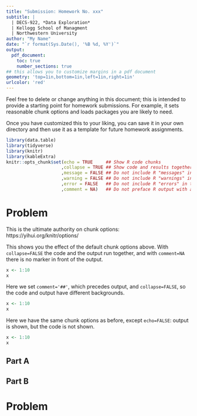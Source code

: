 ```yaml
---
title: "Submission: Homework No. xxx"
subtitle: |
  | DECS-922, *Data Exploration*
  | Kellogg School of Managment
  | Northwestern University
author: "My Name"
date: "`r format(Sys.Date(), '%B %d, %Y')`"
output:
  pdf_document:
    toc: true
    number_sections: true
## this allows you to customize margins in a pdf document
geometry: 'top=1in,bottom=1in,left=1in,right=1in'
urlcolor: 'red'
---
```


Feel free to delete or change anything in this document; this is
intended to provide a starting point for homework submissions. For
example, it sets reasonable chunk options and loads packages you are
likely to need.

Once you have customized this to your liking, you can save it in your
own directory and then use it as a template for future homework
assignments.

 
```r
library(data.table)
library(tidyverse)
library(knitr)
library(kableExtra)
knitr::opts_chunk$set(echo = TRUE     ## Show R code chunks
                     ,collapse = TRUE ## Show code and results together
                     ,message = FALSE ## Do not include R "messages" in the output
                     ,warning = FALSE ## Do not include R "warnings" in the output
                     ,error = FALSE   ## Do not include R "errors" in the output
                     ,comment = NA)   ## Do not preface R output with anything (default is "##")

```


# Problem

This is the ultimate authority on chunk options:
https://yihui.org/knitr/options/ 

This shows you the effect of the default chunk options above. With
`collapse=FALSE` the code and the output run together, and with
`comment=NA` there is no marker in front of the output.

```r
x <- 1:10
x
```

Here we set `comment='##'`, which precedes output, and
`collapse=FALSE`, so the code and output have different backgrounds.

```r
x <- 1:10
x
```

Here we have the same chunk options as before, except `echo=FALSE`:
output is shown, but the code is not shown.

```r
x <- 1:10
x
```


## Part A

## Part B

# Problem
